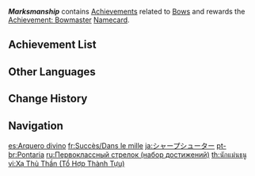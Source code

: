 {{Achievement Category Infobox
|id           = 014
|image        = Achievement Marksmanship.png
|reward       = Achievement: Bowmaster
|primogems    = {{Achievement/Primogems|Marksmanship Achievements}}
|total        = {{Achievement/Total|Marksmanship Achievements}}
}}
'''''Marksmanship''''' contains [[Achievements]] related to [[Bows]] and rewards the [[Achievement: Bowmaster]] [[Namecard]].

==Achievement List==
{{Achievements by Category Table}}

==Other Languages==
{{Other Languages
|en      = Marksmanship
|zhs     = 神射手
|zhs_rm  = Shén Shèshǒu
|zht     = 神射手
|zht_rm  = Shén Shèshǒu
|zh_tl   = Sharpshooter
|ja      = シャープシューター
|ja_rm   = Shaapushuutaa
|ja_tl   = Sharpshooter
|ko      = 명사수
|ko_tl   = Marksman
|es      = Arquero divino
|es_tl   = Divine Archer
|fr      = Dans le mille
|fr_tl   = In the Bullseye
|ru      = Первоклассный стрелок
|ru_tl   = First-Class Shooter
|th      = นักแม่นธนู
|th_rm   = 
|th_tl   = 
|vi      = Xạ Thủ Thần
|vi_tl   = 
|de      = Scharfschütze
|de_tl   = Sharpshooter
|id      = Master Memanah
|id_tl   = Bow Master
|pt      = Pontaria
|pt_tl   = 
|tr      = Nişancılık
|tr_tl   = Marksmanship
|it      = Abilità di tiro
|it_tl   = Shooting Skill
}}

==Change History==
{{Change History|1.0}}

==Navigation==
{{Achievement Navbox}}

[[es:Arquero divino]]
[[fr:Succès/Dans le mille]]
[[ja:シャープシューター]]
[[pt-br:Pontaria]]
[[ru:Первоклассный стрелок (набор достижений)]]
[[th:นักแม่นธนู]]
[[vi:Xạ Thủ Thần (Tổ Hợp Thành Tựu)]]